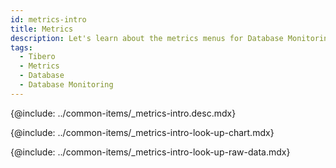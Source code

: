 ```yaml
---
id: metrics-intro
title: Metrics
description: Let's learn about the metrics menus for Database Monitoring analysis.
tags:
  - Tibero
  - Metrics
  - Database
  - Database Monitoring
---
```



<!-- Overview-->

{@include: ../common-items/_metrics-intro.desc.mdx}

<IntroExam category='db_tibero_counter'/>

<ProdImg img='metrics-example-00.png' desc=''/>

<!-- View Metrics Chart-->

{@include: ../common-items/_metrics-intro-look-up-chart.mdx}  

<LookupchartDesc metric='active sessions' category='db_oracle_counter' />

<!-- View Metrics Raw Data-->

{@include: ../common-items/_metrics-intro-look-up-raw-data.mdx}  

